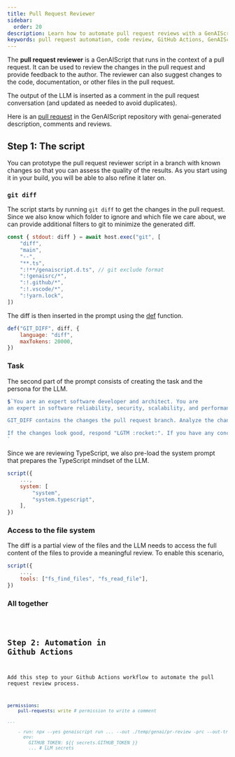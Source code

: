 ```yaml
---
title: Pull Request Reviewer
sidebar:
  order: 20
description: Learn how to automate pull request reviews with a GenAIScript that provides feedback and code analysis in GitHub Actions.
keywords: pull request automation, code review, GitHub Actions, GenAIScript reviewer, PR feedback
---
```


The **pull request reviewer** is a GenAIScript that runs in the context of a pull request. 
It can be used to review the changes in the pull request and provide feedback to the author. 
The reviewer can also suggest changes to the code, documentation, or other files in the pull request.

The output of the LLM is inserted as a comment in the pull request conversation 
(and updated as needed to avoid duplicates). 

Here is an [pull request](https://github.com/microsoft/genaiscript/pull/534) in the GenAIScript repository
with genai-generated description, comments and reviews.

## Step 1: The script

You can prototype the pull request reviewer script in a branch with known changes so that you can assess
the quality of the results. As you start using it in your build, you will be able to also refine it later on.

### `git diff`

The script starts by running `git diff` to get the changes in the pull request. Since we also know which folder
to ignore and which file we care about, we can provide additional filters to git to minimize the generated diff.

```js
const { stdout: diff } = await host.exec("git", [
    "diff",
    "main",
    "--",
    "**.ts",
    ":!**/genaiscript.d.ts", // git exclude format
    ":!genaisrc/*",
    ":!.github/*",
    ":!.vscode/*",
    ":!yarn.lock",
])
```

The diff is then inserted in the prompt using the [def](/genaiscript/reference/scripts/context) function.

```js
def("GIT_DIFF", diff, {
    language: "diff",
    maxTokens: 20000,
})
```

### Task

The second part of the prompt consists of creating the task and the persona for the LLM.

```js
$`You are an expert software developer and architect. You are
an expert in software reliability, security, scalability, and performance.

GIT_DIFF contains the changes the pull request branch. Analyze the changes in GIT_DIFF in your mind.

If the changes look good, respond "LGTM :rocket:". If you have any concerns, provide a brief description of the concerns.
`
```

Since we are reviewing TypeScript, we also pre-load the system prompt that prepares the TypeScript mindset of the LLM.

```js '"system.typescript"'
script({
    ...,
    system: [
        "system",
        "system.typescript",
    ],
})
```

### Access to the file system

The diff is a partial view of the files and the LLM needs to access the full content of the files 
to provide a meaningful review. To enable this scenario, 

```js 'tools: ["fs_find_files", "fs_read_file"]'
script({
    ...,
    tools: ["fs_find_files", "fs_read_file"],
})
```

### All together

<Code code={importedCode} wrap={true} lang="js" title="pr-review.genai.js" />

## Step 2: Automation in Github Actions

Add this step to your Github Actions workflow to automate the pull request review process.

```yaml
permissions:
    pull-requests: write # permission to write a comment

...

    - run: npx --yes genaiscript run ... --out ./temp/genai/pr-review -prc --out-trace $GITHUB_STEP_SUMMARY
      env:
        GITHUB_TOKEN: ${{ secrets.GITHUB_TOKEN }}
        ... # LLM secrets
```
